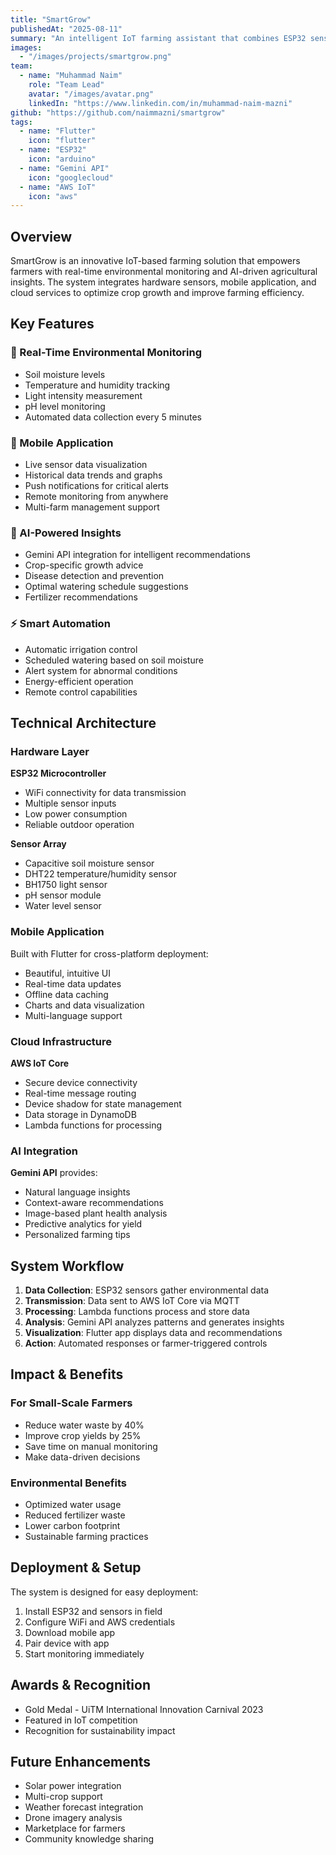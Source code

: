 ```yaml
---
title: "SmartGrow"
publishedAt: "2025-08-11"
summary: "An intelligent IoT farming assistant that combines ESP32 sensors, Flutter mobile app, and AI-powered insights to help farmers optimize crop growth."
images:
  - "/images/projects/smartgrow.png"
team:
  - name: "Muhammad Naim"
    role: "Team Lead"
    avatar: "/images/avatar.png"
    linkedIn: "https://www.linkedin.com/in/muhammad-naim-mazni"
github: "https://github.com/naimmazni/smartgrow"
tags:
  - name: "Flutter"
    icon: "flutter"
  - name: "ESP32"
    icon: "arduino"
  - name: "Gemini API"
    icon: "googlecloud"
  - name: "AWS IoT"
    icon: "aws"
---
```


## Overview

SmartGrow is an innovative IoT-based farming solution that empowers farmers with real-time environmental monitoring and AI-driven agricultural insights. The system integrates hardware sensors, mobile application, and cloud services to optimize crop growth and improve farming efficiency.

## Key Features

### 🌱 Real-Time Environmental Monitoring

- Soil moisture levels
- Temperature and humidity tracking
- Light intensity measurement
- pH level monitoring
- Automated data collection every 5 minutes

### 📱 Mobile Application

- Live sensor data visualization
- Historical data trends and graphs
- Push notifications for critical alerts
- Remote monitoring from anywhere
- Multi-farm management support

### 🤖 AI-Powered Insights

- Gemini API integration for intelligent recommendations
- Crop-specific growth advice
- Disease detection and prevention
- Optimal watering schedule suggestions
- Fertilizer recommendations

### ⚡ Smart Automation

- Automatic irrigation control
- Scheduled watering based on soil moisture
- Alert system for abnormal conditions
- Energy-efficient operation
- Remote control capabilities

## Technical Architecture

### Hardware Layer

**ESP32 Microcontroller**

- WiFi connectivity for data transmission
- Multiple sensor inputs
- Low power consumption
- Reliable outdoor operation

**Sensor Array**

- Capacitive soil moisture sensor
- DHT22 temperature/humidity sensor
- BH1750 light sensor
- pH sensor module
- Water level sensor

### Mobile Application

Built with Flutter for cross-platform deployment:

- Beautiful, intuitive UI
- Real-time data updates
- Offline data caching
- Charts and data visualization
- Multi-language support

### Cloud Infrastructure

**AWS IoT Core**

- Secure device connectivity
- Real-time message routing
- Device shadow for state management
- Data storage in DynamoDB
- Lambda functions for processing

### AI Integration

**Gemini API** provides:

- Natural language insights
- Context-aware recommendations
- Image-based plant health analysis
- Predictive analytics for yield
- Personalized farming tips

## System Workflow

1. **Data Collection**: ESP32 sensors gather environmental data
2. **Transmission**: Data sent to AWS IoT Core via MQTT
3. **Processing**: Lambda functions process and store data
4. **Analysis**: Gemini API analyzes patterns and generates insights
5. **Visualization**: Flutter app displays data and recommendations
6. **Action**: Automated responses or farmer-triggered controls

## Impact & Benefits

### For Small-Scale Farmers

- Reduce water waste by 40%
- Improve crop yields by 25%
- Save time on manual monitoring
- Make data-driven decisions

### Environmental Benefits

- Optimized water usage
- Reduced fertilizer waste
- Lower carbon footprint
- Sustainable farming practices

## Deployment & Setup

The system is designed for easy deployment:

1. Install ESP32 and sensors in field
2. Configure WiFi and AWS credentials
3. Download mobile app
4. Pair device with app
5. Start monitoring immediately

## Awards & Recognition

- Gold Medal - UiTM International Innovation Carnival 2023
- Featured in IoT competition
- Recognition for sustainability impact

## Future Enhancements

- Solar power integration
- Multi-crop support
- Weather forecast integration
- Drone imagery analysis
- Marketplace for farmers
- Community knowledge sharing
